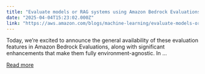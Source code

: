 ```yaml
---
title: "Evaluate models or RAG systems using Amazon Bedrock Evaluations – Now generally available"
date: "2025-04-04T15:23:02.000Z"
link: "https://aws.amazon.com/blogs/machine-learning/evaluate-models-or-rag-systems-using-amazon-bedrock-evaluations-now-generally-available/"
---
```


Today, we’re excited to announce the general availability of these evaluation features in Amazon Bedrock Evaluations, along with significant enhancements that make them fully environment-agnostic. In ...

[Read more](https://aws.amazon.com/blogs/machine-learning/evaluate-models-or-rag-systems-using-amazon-bedrock-evaluations-now-generally-available/)

